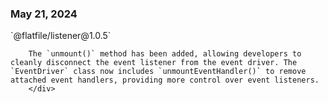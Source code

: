 ### May 21, 2024

<div style={{ display: "table", width: "auto" }}>

  <div style={{ display: "table-row", width: "auto" }}>
      <Snippet file="chips/core.mdx" />
        <div style={{ float: "left", display: "table-column", paddingLeft: "30px", width: "calc(80% - 30px)" }}>
        `@flatfile/listener@1.0.5`

        The `unmount()` method has been added, allowing developers to cleanly disconnect the event listener from the event driver. The `EventDriver` class now includes `unmountEventHandler()` to remove attached event handlers, providing more control over event listeners.
        </div>

  </div>

</div>
